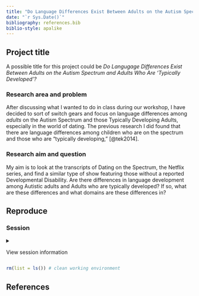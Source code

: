 ```yaml
---
title: "Do Language Differences Exist Between Adults on the Autism Spectrum and Adults Who Are 'Typically Developed'?"
date: "`r Sys.Date()`"
bibliography: references.bib
biblio-style: apalike
---
```


## Project title

A possible title for this project could be *Do Langugage Differences Exist Between Adults on the Autism Spectrum and Adults Who Are 'Typically Developed'?*

<!-- Add overview of the project here. -->

### Research area and problem

After discussing what I wanted to do in class during our workshop, I have decided to sort of switch gears and focus on language differences among *adults* on the Autism Spectrum and those Typically Developing Adults, especially in the world of dating. The previous research I did found that there are language differences among children who are on the spectrum and those who are "typically developing," [@tek2014].

### Research aim and question

My aim is to look at the transcripts of Dating on the Spectrum, the Netflix series, and find a similar type of show featuring those without a reported Developmental Disability. Are there differences in language development among Autistic adults and Adults who are typically developed? If so, what are these differences and what domains are these differences in?

## Reproduce

### Session

<details>

<summary>

View session information

</summary>

```r
sessioninfo::session_info()
```

</details>

```r
rm(list = ls()) # clean working environment
```

## References
